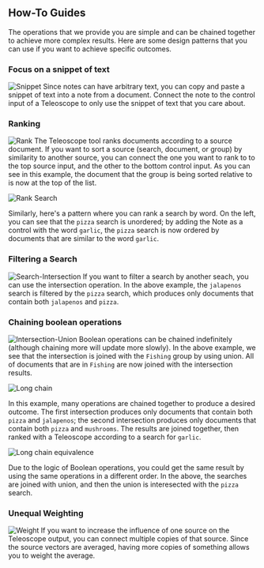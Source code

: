 ## How-To Guides

The operations that we provide you are simple and can be chained together to achieve more complex results.
Here are some design patterns that you can use if you want to achieve specific outcomes.

### Focus on a snippet of text

![Snippet](/docs/note-snippet.gif)
Since notes can have arbitrary text, you can copy and paste a snippet of text
into a note from a document. Connect the note to the control input of a Teleoscope
to only use the snippet of text that you care about.

### Ranking

![Rank](/docs/rank-group.gif)
The Teleoscope tool ranks documents according to a source document. If you want to sort a source
(search, document, or group) by similarity to another source, you can connect the one you want
to rank to to the top source input, and the other to the bottom control input.
As you can see in this example, the document that the group is being sorted relative to is
now at the top of the list.

![Rank Search](/docs/rank-search-by-word.png)

Similarly, here's a pattern where you can rank a search by word. On the left, you can see that the
`pizza` search is unordered; by adding the Note as a control with the word `garlic`, the `pizza` search
is now ordered by documents that are similar to the word `garlic`.

### Filtering a Search

![Search-Intersection](/docs/Search-Intersection.gif)
If you want to filter a search by another seach, you can use the intersection operation.
In the above example, the `jalapenos` search is filtered by the `pizza` search, which
produces only documents that contain both `jalapenos` and `pizza`.

### Chaining boolean operations

![Intersection-Union](/docs/Intersection-Union.gif)
Boolean operations can be chained indefinitely (although chaining more will update more slowly).
In the above example, we see that the intersection is joined with the `Fishing` group by using union.
All of documents that are in `Fishing` are now joined with the intersection results.

![Long chain](/docs/long-chain.png)

In this example, many operations are chained together to produce a desired outcome.
The first intersection produces only documents that contain both `pizza` and `jalapenos`;
the second intersection produces only documents that contain both `pizza` and `mushrooms`.
The results are joined together, then ranked with a Teleoscope according to a search for `garlic`.

![Long chain equivalence](/docs/long-chain-equivalence.png)

Due to the logic of Boolean operations, you could get the same result by using the same
operations in a different order. In the above, the searches are joined with union, and then the union
is interesected with the `pizza` search.

### Unequal Weighting

![Weight](/docs/weight-teleoscope.gif)
If you want to increase the influence of one source on the Teleoscope output, you can connect
multiple copies of that source. Since the source vectors are averaged, having more copies of
something allows you to weight the average.
